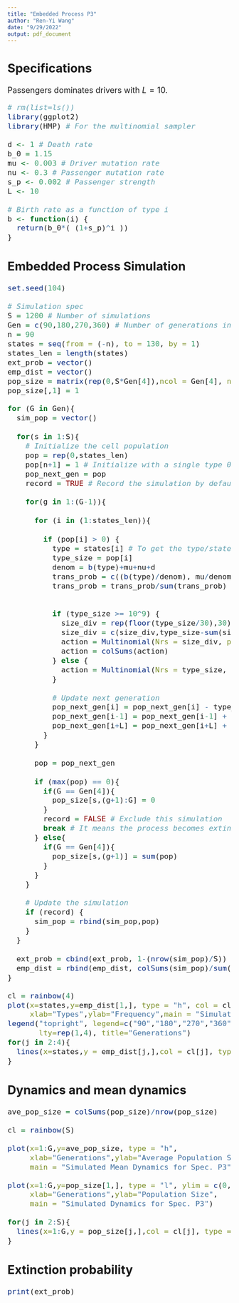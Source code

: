 ---
title: "Embedded Process P3"
author: "Ren-Yi Wang"
date: "9/29/2022"
output: pdf_document
---

<font size = 4>

## Specifications

Passengers dominates drivers with $L = 10$.

```{r}
# rm(list=ls())
library(ggplot2)
library(HMP) # For the multinomial sampler

d <- 1 # Death rate
b_0 = 1.15
mu <- 0.003 # Driver mutation rate
nu <- 0.3 # Passenger mutation rate
s_p <- 0.002 # Passenger strength
L <- 10

# Birth rate as a function of type i
b <- function(i) {
  return(b_0*( (1+s_p)^i ))
}
```



## Embedded Process Simulation

```{r}
set.seed(104)

# Simulation spec
S = 1200 # Number of simulations
Gen = c(90,180,270,360) # Number of generations in each simulation
n = 90
states = seq(from = (-n), to = 130, by = 1)
states_len = length(states)
ext_prob = vector()
emp_dist = vector()
pop_size = matrix(rep(0,S*Gen[4]),ncol = Gen[4], nrow = S)
pop_size[,1] = 1

for (G in Gen){
  sim_pop = vector()
  
  for(s in 1:S){
    # Initialize the cell population
    pop = rep(0,states_len)
    pop[n+1] = 1 # Initialize with a single type 0 cell
    pop_next_gen = pop
    record = TRUE # Record the simulation by default
  
    for(g in 1:(G-1)){
    
      for (i in (1:states_len)){
      
        if (pop[i] > 0) {
          type = states[i] # To get the type/state of cell
          type_size = pop[i]
          denom = b(type)+mu+nu+d
          trans_prob = c((b(type)/denom), mu/denom, nu/denom, d/denom)
          trans_prob = trans_prob/sum(trans_prob)
        
        
          if (type_size >= 10^9) {
            size_div = rep(floor(type_size/30),30)
            size_div = c(size_div,type_size-sum(size_div))
            action = Multinomial(Nrs = size_div, probs = trans_prob)
            action = colSums(action)
          } else {
            action = Multinomial(Nrs = type_size, probs = trans_prob)
          }
        
          # Update next generation
          pop_next_gen[i] = pop_next_gen[i] - type_size + (2*action[1])
          pop_next_gen[i-1] = pop_next_gen[i-1] + action[3]
          pop_next_gen[i+L] = pop_next_gen[i+L] + action[2]
        }
      }
    
      pop = pop_next_gen
    
      if (max(pop) == 0){
        if(G == Gen[4]){
          pop_size[s,(g+1):G] = 0
        }
        record = FALSE # Exclude this simulation
        break # It means the process becomes extinct
      } else{
        if(G == Gen[4]){
          pop_size[s,(g+1)] = sum(pop)
        }
      }
    }
  
    # Update the simulation
    if (record) {
      sim_pop = rbind(sim_pop,pop)
    }
  }
  
  ext_prob = cbind(ext_prob, 1-(nrow(sim_pop)/S))
  emp_dist = rbind(emp_dist, colSums(sim_pop)/sum(sim_pop))
}

cl = rainbow(4)
plot(x=states,y=emp_dist[1,], type = "h", col = cl[1],
     xlab="Types",ylab="Frequency",main = "Simulated Type Transition for Spec. P3")
legend("topright", legend=c("90","180","270","360"), col=cl, 
       lty=rep(1,4), title="Generations")
for(j in 2:4){
  lines(x=states,y = emp_dist[j,],col = cl[j], type = "h")
}
```

## Dynamics and mean dynamics

```{r}
ave_pop_size = colSums(pop_size)/nrow(pop_size)

cl = rainbow(S)

plot(x=1:G,y=ave_pop_size, type = "h",
     xlab="Generations",ylab="Average Population Size",
     main = "Simulated Mean Dynamics for Spec. P3")

plot(x=1:G,y=pop_size[1,], type = "l", ylim = c(0,max(pop_size)),
     xlab="Generations",ylab="Population Size",
     main = "Simulated Dynamics for Spec. P3")

for(j in 2:S){
  lines(x=1:G,y = pop_size[j,],col = cl[j], type = "l")
}
```




## Extinction probability

```{r}
print(ext_prob)
```





